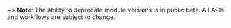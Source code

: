 ~> **Note**: The ability to deprecate module versions is in public beta. All APIs and workflows are subject to change.